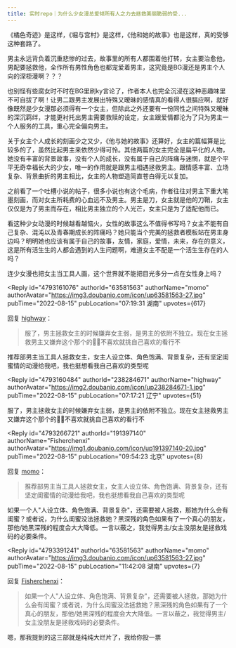 ```yaml
---
title: 实时repo｜为什么少女漫总爱倾所有人之力去拯救美丽脆弱的受...
---
```



<Forum groupName="动画番剧" groupUrl="https://www.douban.com/group/596353/" archivedAt="2025-05-16T15:08:54.809Z">
  <Post
    id="272939106"
    title="实时repo｜为什么少女漫总爱倾所有人之力去拯救美丽脆弱的受..."
    url="https://www.douban.com/group/topic/272939106/?_spm_id=NjM1ODE1NjM"
    pubTime="2022-11-30"
    highlightUserId="191397140"
  >
《橘色奇迹》是这样，《堀与宫村》是这样，《他和她的故事》也是这样，真的受够这种套路了。

男主永远背负着沉重悲惨的过去，故事里的所有人都围着他打转，女主要治愈他，男配要拯救他，全作所有男性角色也都宠爱着男主，这究竟是BG漫还是男主个人向的深柜漫啊？？？

也别怪有些腐女时不时在BG里刷ky言论了，作者本人也完全沉浸在这种恶趣味里不可自拔了啊！让男二跟男主发展出特殊又暧昧的感情真的看得人很膈应啊，就好像既然是少女漫那必须得有一个女主，但除此之外还要有一份同性之间特殊又暧昧的深沉羁绊，才能更衬托出男主需要救赎的设定，女主跟爱情都沦为了只为男主一个人服务的工具，重心完全偏向男主。

关于女主个人成长的刻画少之又少，《他与她的故事》还算好，女主的篇幅算是比较多的了，虽然比起男主来依然少得可怜。其他两篇的女主完全是扁平化的人物，她没有丰富的背景故事，没有个人的成长，没有属于自己的阵痛与迷惘，就是个平平无奇幸福长大的少女，唯一的作用就是跟男主相遇拯救男主。跟情感丰富、立场复杂、背景曲折的男主相比，女主的人物塑造简直苍白得无以复加。

之前看了一个吐槽小说的帖子，很多小说也有这个毛病，作者往往对男主下重大笔墨刻画，而对女主所耗费的心血远不及男主。男主是刀，女主就是他的刀鞘，女主仅仅是为了男主而存在，相比男主独立的个人光芒，女主只是为了适配他而已。

看这种少女动漫的时候越看越恼火，女性的故事这么不值得书写吗？女主不能有自己复杂、混沌以及青春期成长的阵痛吗？她只能当个完美的拯救者模板站在男主身边吗？明明她也应该有属于自己的故事，友情，家庭，爱情，未来，存在的意义，这是所有活生生的人都会遇到的人生问题啊，难道女主不配是一个活生生存在的人吗？

连少女漫也把女主当工具人画，这个世界就不能把目光多分一点在女性身上吗？

<Reply
  id="4793161076"
  authorId="63581563"
  authorName="momo"
  authorAvatar="https://img3.doubanio.com/icon/up63581563-27.jpg"
  pubTime="2022-08-15"
  pubLocation="07:19:31 湖南"
  upvotes={617}
>
回复 [highway](https://www.douban.com/people/238284671/)：
 > 服了，男主拯救女主的时候嫌弃女主弱，是男主的依附不独立。现在女主拯救男主又嫌弃这个那个的🥱🥱不喜欢就挑自己喜欢的看行不

推荐部男主当工具人拯救女主，女主人设立体、角色饱满、背景复杂，还有坚定闺蜜情的动漫给我吧，我也挺想看我自己喜欢的类型呢
</Reply>

<Reply
  id="4793160484"
  authorId="238284671"
  authorName="highway"
  authorAvatar="https://img2.doubanio.com/icon/up238284671-1.jpg"
  pubTime="2022-08-15"
  pubLocation="07:17:21 辽宁"
  upvotes={51}
>
服了，男主拯救女主的时候嫌弃女主弱，是男主的依附不独立。现在女主拯救男主又嫌弃这个那个的🥱🥱不喜欢就挑自己喜欢的看行不
</Reply>

<Reply
  id="4793266721"
  authorId="191397140"
  authorName="Fisherchenxi"
  authorAvatar="https://img1.doubanio.com/icon/up191397140-20.jpg"
  pubTime="2022-08-15"
  pubLocation="09:54:23 北京"
  upvotes={8}
>
回复 [momo](https://www.douban.com/people/63581563/)：
 > 推荐部男主当工具人拯救女主，女主人设立体、角色饱满、背景复杂，还有坚定闺蜜情的动漫给我吧，我也挺想看我自己喜欢的类型呢

如果一个人"人设立体、角色饱满、背景复杂"，还需要被人拯救，那她为什么会有闺蜜？或者说，为什么闺蜜没法拯救她？黑深残的角色如果有了一个真心的朋友，那他/她黑深残的程度会大大降低。一言以蔽之，我觉得男主/女主没朋友是拯救戏码的必要条件。
</Reply>

<Reply
  id="4793391241"
  authorId="63581563"
  authorName="momo"
  authorAvatar="https://img3.doubanio.com/icon/up63581563-27.jpg"
  pubTime="2022-08-15"
  pubLocation="11:42:08 湖南"
  upvotes={7}
>
回复 [Fisherchenxi](https://www.douban.com/people/191397140/)：
 > 如果一个人"人设立体、角色饱满、背景复杂"，还需要被人拯救，那她为什么会有闺蜜？或者说，为什么闺蜜没法拯救她？黑深残的角色如果有了一个真心的朋友，那他/她黑深残的程度会大大降低。一言以蔽之，我觉得男主/女主没朋友是拯救戏码的必要条件。

嗯，那我提到的这三部就是纯纯大烂片了，我给你投一票
</Reply>
  </Post>
</Forum>

